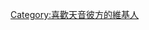 {{Userbox-2
  |border-c = #F0F8FF
  |border-s = 2
  |id1-c     = #FFFF
  |id1-s     = 10
  |id1-fc    = #7FC3FF
  |id2-c     = #FFFFFF
  |id2-s     = 
  |id2-fc    = #7FC3FF
  |info-c   = #7FC3FF
  |info-s   = 8
  |info-fc  = #FFFFFF
  |id1      = 天音<br />かなた
  |id2      = 💫
  |info     =這個用戶是[[天音彼方|<span style="color:white;">喜歡PP天使</span>]]
  |nocat    = {{{nocat|}}}
}}<includeonly>[[Category:喜歡天音彼方的維基人]]</includeonly>